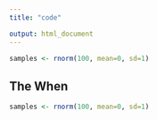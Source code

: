 ```yaml
---
title: "code"

output: html_document
---
```

```r
samples <- rnorm(100, mean=0, sd=1)

```

## **The When**

```r
samples <- rnorm(100, mean=0, sd=1)

```